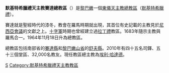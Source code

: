 {{Infobox Roman Catholic diocese
|jurisdiction     = 總教區
|name             = 賽達
|latin= Archidioecesis Sidoniensis Graecorum Melkitarum
|image =
|caption =
|location = [[黎巴嫩|黎巴嫩]]
|territory =賽達縣、舒夫縣
|population = 32,000
|rite = [[默基特希臘禮天主教會|默基特希臘禮]]
|patron =
|province =
|established = 古代
|cathedral = [[聖尼各老主教座堂_(賽達)|聖尼各老主教座堂]]
|co-cathedral =
|leadership = 總主教 
|website = [http://www.melkitesaida.com/index.aspx 官方網頁]
|pope =  
|patriarch= 
|metropolitan = 埃利·哈達德
|ordinary =
|coadjutor archbishop = 
|coadjutor bishop = 
|auxiliary = 
|emeritus = }}

'''默基特希臘禮天主教賽達總教區'''（{{lang-la|Archidioecesis Sidoniensis Graecorum Melkitarum}}）是[[黎巴嫩|黎巴嫩]]一個[[東儀天主教|東儀天主教]][[總教區|總教區]]（[[默基特希臘禮天主教會|默基特希臘禮]]）。

賽達就是聖經時代的漆冬，教會在羅馬時期就出現，其首位有史記載的主教見於[[尼西亞會議|尼西亞會議]]的文獻之上。[[十字軍|十字軍]]時期也曾經建立過[[拉丁禮|拉丁禮]]教區。1683年隨宗主教與羅馬合一。1964年11月18日升為總教區。

總教區包括南部省的[[賽達縣|賽達縣]]和[[黎巴嫩山省|黎巴嫩山省]]的[[舒夫縣|舒夫縣]]。2010年有四十五名司鐸、五十三個堂區、32,000名教友。現任教區總主教為[[埃利·哈達德|埃利·哈達德]]。

{{黎巴嫩天主教教區}}
{{默基特希臘禮天主教會教區}}
[[Category:黎巴嫩天主教教區|S]]
[[Category:默基特希臘禮天主教教區|Category:默基特希臘禮天主教教區]]